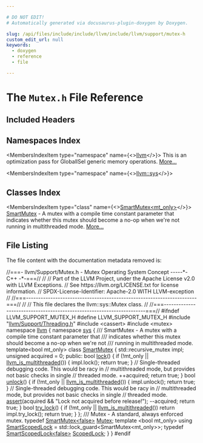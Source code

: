 ```yaml
---

# DO NOT EDIT!
# Automatically generated via docusaurus-plugin-doxygen by Doxygen.

slug: /api/files/include/include/llvm/include/llvm/support/mutex-h
custom_edit_url: null
keywords:
  - doxygen
  - reference
  - file

---
```





# The `Mutex.h` File Reference

<DoxygenPage pluginConfig={pluginConfig}>



## Included Headers

<IncludesList>
<IncludesListItem
  filePath="llvm/Support/Threading.h"
  permalink="/docs/api/files/include/include/llvm/include/llvm/support/threading-h"
  isLocal="true" />
<IncludesListItem
  filePath="cassert"
  permalink=""
  isLocal="false" />
<IncludesListItem
  filePath="mutex"
  permalink=""
  isLocal="false" />
</IncludesList>

## Namespaces Index

<MembersIndex>

<MembersIndexItem
  type="namespace"
  name={<><a href="/docs/api/namespaces/llvm">llvm</a></>}>
This is an optimization pass for GlobalISel generic memory operations. <a href="/docs/api/namespaces/llvm/#details">More...</a>
</MembersIndexItem>

<MembersIndexItem
  type="namespace"
  name={<><a href="/docs/api/namespaces/llvm/sys">llvm::sys</a></>}>
</MembersIndexItem>

</MembersIndex>

## Classes Index

<MembersIndex>

<MembersIndexItem
  type="class"
  name={<><a href="/docs/api/classes/llvm/sys/smartmutex">SmartMutex&lt;mt_only&gt;</a></>}>
<a href="/docs/api/classes/llvm/sys/smartmutex">SmartMutex</a> - A mutex with a compile time constant parameter that indicates whether this mutex should become a no-op when we&#39;re not running in multithreaded mode. <a href="/docs/api/classes/llvm/sys/smartmutex/#details">More...</a>
</MembersIndexItem>

</MembersIndex>


## File Listing

The file content with the documentation metadata removed is:

<ProgramListing>

<Link id="l00001" /><CodeLine lineNumber="1"><span class="doxyHighlightComment">//===- llvm/Support/Mutex.h - Mutex Operating System Concept -----&#42;- C++ -&#42;-===//</span></CodeLine>
<Link id="l00002" /><CodeLine lineNumber="2"><span class="doxyHighlightComment">//</span></CodeLine>
<Link id="l00003" /><CodeLine lineNumber="3"><span class="doxyHighlightComment">// Part of the LLVM Project, under the Apache License v2.0 with LLVM Exceptions.</span></CodeLine>
<Link id="l00004" /><CodeLine lineNumber="4"><span class="doxyHighlightComment">// See https://llvm.org/LICENSE.txt for license information.</span></CodeLine>
<Link id="l00005" /><CodeLine lineNumber="5"><span class="doxyHighlightComment">// SPDX-License-Identifier: Apache-2.0 WITH LLVM-exception</span></CodeLine>
<Link id="l00006" /><CodeLine lineNumber="6"><span class="doxyHighlightComment">//</span></CodeLine>
<Link id="l00007" /><CodeLine lineNumber="7"><span class="doxyHighlightComment">//===----------------------------------------------------------------------===//</span></CodeLine>
<Link id="l00008" /><CodeLine lineNumber="8"><span class="doxyHighlightComment">//</span></CodeLine>
<Link id="l00009" /><CodeLine lineNumber="9"><span class="doxyHighlightComment">// This file declares the llvm::sys::Mutex class.</span></CodeLine>
<Link id="l00010" /><CodeLine lineNumber="10"><span class="doxyHighlightComment">//</span></CodeLine>
<Link id="l00011" /><CodeLine lineNumber="11"><span class="doxyHighlightComment">//===----------------------------------------------------------------------===//</span></CodeLine>
<Link id="l00012" /><CodeLine lineNumber="12"></CodeLine>
<Link id="l00013" /><CodeLine lineNumber="13"><span class="doxyHighlightPreprocessor">#ifndef LLVM&#95;SUPPORT&#95;MUTEX&#95;H</span></CodeLine>
<Link id="l00014" /><CodeLine lineNumber="14"><span class="doxyHighlightPreprocessor">#define LLVM&#95;SUPPORT&#95;MUTEX&#95;H</span></CodeLine>
<Link id="l00015" /><CodeLine lineNumber="15"></CodeLine>
<Link id="l00016" /><CodeLine lineNumber="16"><span class="doxyHighlightPreprocessor">#include &quot;<a href="/docs/api/files/include/include/llvm/include/llvm/support/threading-h">llvm/Support/Threading.h</a>&quot;</span></CodeLine>
<Link id="l00017" /><CodeLine lineNumber="17"><span class="doxyHighlightPreprocessor">#include &lt;cassert&gt;</span></CodeLine>
<Link id="l00018" /><CodeLine lineNumber="18"><span class="doxyHighlightPreprocessor">#include &lt;mutex&gt;</span></CodeLine>
<Link id="l00019" /><CodeLine lineNumber="19"></CodeLine>
<Link id="l00020" /><CodeLine lineNumber="20"><span class="doxyHighlightKeyword">namespace </span><span class="doxyHighlight"><a href="/docs/api/namespaces/llvm">llvm</a></span></CodeLine>
<Link id="l00021" /><CodeLine lineNumber="21"><span class="doxyHighlight">&#123;</span></CodeLine>
<Link id="l00022" /><CodeLine lineNumber="22"><span class="doxyHighlight">  </span><span class="doxyHighlightKeyword">namespace </span><span class="doxyHighlight"><a href="/docs/api/namespaces/llvm/sys">sys</a></span></CodeLine>
<Link id="l00023" /><CodeLine lineNumber="23"><span class="doxyHighlight">  &#123;</span></CodeLine>
<Link id="l00024" /><CodeLine lineNumber="24"><span class="doxyHighlightComment">    /// SmartMutex - A mutex with a compile time constant parameter that</span></CodeLine>
<Link id="l00025" /><CodeLine lineNumber="25"><span class="doxyHighlightComment">    /// indicates whether this mutex should become a no-op when we&#39;re not</span></CodeLine>
<Link id="l00026" /><CodeLine lineNumber="26"><span class="doxyHighlightComment">    /// running in multithreaded mode.</span></CodeLine>
<Link id="l00027" /><CodeLine lineNumber="27"><span class="doxyHighlight">    </span><span class="doxyHighlightKeyword">template</span><span class="doxyHighlight">&lt;</span><span class="doxyHighlightKeywordType">bool</span><span class="doxyHighlight"> mt&#95;only&gt;</span></CodeLine>
<Link id="l00028" /><CodeLine lineNumber="28" lineLink="/docs/api/classes/llvm/sys/smartmutex"><span class="doxyHighlight">    </span><span class="doxyHighlightKeyword">class </span><span class="doxyHighlight"><a href="/docs/api/classes/llvm/sys/smartmutex">SmartMutex</a> &#123;</span></CodeLine>
<Link id="l00029" /><CodeLine lineNumber="29"><span class="doxyHighlight">      std::recursive&#95;mutex impl;</span></CodeLine>
<Link id="l00030" /><CodeLine lineNumber="30"><span class="doxyHighlight">      </span><span class="doxyHighlightKeywordType">unsigned</span><span class="doxyHighlight"> acquired = 0;</span></CodeLine>
<Link id="l00031" /><CodeLine lineNumber="31"></CodeLine>
<Link id="l00032" /><CodeLine lineNumber="32"><span class="doxyHighlight">    </span><span class="doxyHighlightKeyword">public</span><span class="doxyHighlight">:</span></CodeLine>
<Link id="l00033" /><CodeLine lineNumber="33" lineLink="/docs/api/classes/llvm/sys/smartmutex/#ace47db9af0a6cf680465b39765f39a81"><span class="doxyHighlight">      </span><span class="doxyHighlightKeywordType">bool</span><span class="doxyHighlight"> <a href="/docs/api/classes/llvm/sys/smartmutex/#ace47db9af0a6cf680465b39765f39a81">lock</a>() &#123;</span></CodeLine>
<Link id="l00034" /><CodeLine lineNumber="34"><span class="doxyHighlight">        </span><span class="doxyHighlightKeywordFlow">if</span><span class="doxyHighlight"> (!mt&#95;only || <a href="/docs/api/namespaces/llvm/#a09a29eef9752b39c34aa646a5812b0a7">llvm&#95;is&#95;multithreaded</a>()) &#123;</span></CodeLine>
<Link id="l00035" /><CodeLine lineNumber="35"><span class="doxyHighlight">          impl.lock();</span></CodeLine>
<Link id="l00036" /><CodeLine lineNumber="36"><span class="doxyHighlight">          </span><span class="doxyHighlightKeywordFlow">return</span><span class="doxyHighlight"> </span><span class="doxyHighlightKeyword">true</span><span class="doxyHighlight">;</span></CodeLine>
<Link id="l00037" /><CodeLine lineNumber="37"><span class="doxyHighlight">        &#125;</span></CodeLine>
<Link id="l00038" /><CodeLine lineNumber="38"><span class="doxyHighlight">        </span><span class="doxyHighlightComment">// Single-threaded debugging code.  This would be racy in</span></CodeLine>
<Link id="l00039" /><CodeLine lineNumber="39"><span class="doxyHighlight">        </span><span class="doxyHighlightComment">// multithreaded mode, but provides not basic checks in single</span></CodeLine>
<Link id="l00040" /><CodeLine lineNumber="40"><span class="doxyHighlight">        </span><span class="doxyHighlightComment">// threaded mode.</span></CodeLine>
<Link id="l00041" /><CodeLine lineNumber="41"><span class="doxyHighlight">        ++acquired;</span></CodeLine>
<Link id="l00042" /><CodeLine lineNumber="42"><span class="doxyHighlight">        </span><span class="doxyHighlightKeywordFlow">return</span><span class="doxyHighlight"> </span><span class="doxyHighlightKeyword">true</span><span class="doxyHighlight">;</span></CodeLine>
<Link id="l00043" /><CodeLine lineNumber="43"><span class="doxyHighlight">      &#125;</span></CodeLine>
<Link id="l00044" /><CodeLine lineNumber="44"></CodeLine>
<Link id="l00045" /><CodeLine lineNumber="45" lineLink="/docs/api/classes/llvm/sys/smartmutex/#aeece3237e03f54acb81102617c3000de"><span class="doxyHighlight">      </span><span class="doxyHighlightKeywordType">bool</span><span class="doxyHighlight"> <a href="/docs/api/classes/llvm/sys/smartmutex/#aeece3237e03f54acb81102617c3000de">unlock</a>() &#123;</span></CodeLine>
<Link id="l00046" /><CodeLine lineNumber="46"><span class="doxyHighlight">        </span><span class="doxyHighlightKeywordFlow">if</span><span class="doxyHighlight"> (!mt&#95;only || <a href="/docs/api/namespaces/llvm/#a09a29eef9752b39c34aa646a5812b0a7">llvm&#95;is&#95;multithreaded</a>()) &#123;</span></CodeLine>
<Link id="l00047" /><CodeLine lineNumber="47"><span class="doxyHighlight">          impl.unlock();</span></CodeLine>
<Link id="l00048" /><CodeLine lineNumber="48"><span class="doxyHighlight">          </span><span class="doxyHighlightKeywordFlow">return</span><span class="doxyHighlight"> </span><span class="doxyHighlightKeyword">true</span><span class="doxyHighlight">;</span></CodeLine>
<Link id="l00049" /><CodeLine lineNumber="49"><span class="doxyHighlight">        &#125;</span></CodeLine>
<Link id="l00050" /><CodeLine lineNumber="50"><span class="doxyHighlight">        </span><span class="doxyHighlightComment">// Single-threaded debugging code.  This would be racy in</span></CodeLine>
<Link id="l00051" /><CodeLine lineNumber="51"><span class="doxyHighlight">        </span><span class="doxyHighlightComment">// multithreaded mode, but provides not basic checks in single</span></CodeLine>
<Link id="l00052" /><CodeLine lineNumber="52"><span class="doxyHighlight">        </span><span class="doxyHighlightComment">// threaded mode.</span></CodeLine>
<Link id="l00053" /><CodeLine lineNumber="53"><span class="doxyHighlight">        <a href="/docs/api/files/lib/lib/target/lib/target/amdgpu/silowercontrolflow-cpp/#a4868c5d81c5ccc98c47aeab6244346a0">assert</a>(acquired &amp;&amp; </span><span class="doxyHighlightStringLiteral">&quot;Lock not acquired before release!&quot;</span><span class="doxyHighlight">);</span></CodeLine>
<Link id="l00054" /><CodeLine lineNumber="54"><span class="doxyHighlight">        --acquired;</span></CodeLine>
<Link id="l00055" /><CodeLine lineNumber="55"><span class="doxyHighlight">        </span><span class="doxyHighlightKeywordFlow">return</span><span class="doxyHighlight"> </span><span class="doxyHighlightKeyword">true</span><span class="doxyHighlight">;</span></CodeLine>
<Link id="l00056" /><CodeLine lineNumber="56"><span class="doxyHighlight">      &#125;</span></CodeLine>
<Link id="l00057" /><CodeLine lineNumber="57"></CodeLine>
<Link id="l00058" /><CodeLine lineNumber="58" lineLink="/docs/api/classes/llvm/sys/smartmutex/#ad568a0ee74530af84bd6619e75585dd6"><span class="doxyHighlight">      </span><span class="doxyHighlightKeywordType">bool</span><span class="doxyHighlight"> <a href="/docs/api/classes/llvm/sys/smartmutex/#ad568a0ee74530af84bd6619e75585dd6">try&#95;lock</a>() &#123;</span></CodeLine>
<Link id="l00059" /><CodeLine lineNumber="59"><span class="doxyHighlight">        </span><span class="doxyHighlightKeywordFlow">if</span><span class="doxyHighlight"> (!mt&#95;only || <a href="/docs/api/namespaces/llvm/#a09a29eef9752b39c34aa646a5812b0a7">llvm&#95;is&#95;multithreaded</a>())</span></CodeLine>
<Link id="l00060" /><CodeLine lineNumber="60"><span class="doxyHighlight">          </span><span class="doxyHighlightKeywordFlow">return</span><span class="doxyHighlight"> impl.try&#95;lock();</span></CodeLine>
<Link id="l00061" /><CodeLine lineNumber="61"><span class="doxyHighlight">        </span><span class="doxyHighlightKeywordFlow">return</span><span class="doxyHighlight"> </span><span class="doxyHighlightKeyword">true</span><span class="doxyHighlight">;</span></CodeLine>
<Link id="l00062" /><CodeLine lineNumber="62"><span class="doxyHighlight">      &#125;</span></CodeLine>
<Link id="l00063" /><CodeLine lineNumber="63"><span class="doxyHighlight">    &#125;;</span></CodeLine>
<Link id="l00064" /><CodeLine lineNumber="64"></CodeLine>
<Link id="l00065" /><CodeLine lineNumber="65"><span class="doxyHighlightComment">    /// Mutex - A standard, always enforced mutex.</span></CodeLine>
<Link id="l00066" /><CodeLine lineNumber="66" lineLink="/docs/api/namespaces/llvm/sys/#a52d48084c5b60251870b6118e4670fee"><span class="doxyHighlight">    </span><span class="doxyHighlightKeyword">typedef</span><span class="doxyHighlight"> <a href="/docs/api/classes/llvm/sys/smartmutex">SmartMutex&lt;false&gt;</a> <a href="/docs/api/namespaces/llvm/sys/#a52d48084c5b60251870b6118e4670fee">Mutex</a>;</span></CodeLine>
<Link id="l00067" /><CodeLine lineNumber="67"></CodeLine>
<Link id="l00068" /><CodeLine lineNumber="68"><span class="doxyHighlight">    </span><span class="doxyHighlightKeyword">template</span><span class="doxyHighlight"> &lt;</span><span class="doxyHighlightKeywordType">bool</span><span class="doxyHighlight"> mt&#95;only&gt;</span></CodeLine>
<Link id="l00069" /><CodeLine lineNumber="69" lineLink="/docs/api/namespaces/llvm/sys/#a1094ec958353ee43bd8ffd18187b1160"><span class="doxyHighlight">    </span><span class="doxyHighlightKeyword">using </span><span class="doxyHighlight"><a href="/docs/api/namespaces/llvm/sys/#a1094ec958353ee43bd8ffd18187b1160">SmartScopedLock</a> = std::lock&#95;guard&lt;SmartMutex&lt;mt&#95;only&gt;&gt;;</span></CodeLine>
<Link id="l00070" /><CodeLine lineNumber="70"></CodeLine>
<Link id="l00071" /><CodeLine lineNumber="71" lineLink="/docs/api/namespaces/llvm/sys/#a266e19ae1ec2ce46c920460833ad35be"><span class="doxyHighlight">    </span><span class="doxyHighlightKeyword">typedef</span><span class="doxyHighlight"> <a href="/docs/api/namespaces/llvm/sys/#a1094ec958353ee43bd8ffd18187b1160">SmartScopedLock&lt;false&gt;</a> <a href="/docs/api/namespaces/llvm/sys/#a266e19ae1ec2ce46c920460833ad35be">ScopedLock</a>;</span></CodeLine>
<Link id="l00072" /><CodeLine lineNumber="72"><span class="doxyHighlight">  &#125;</span></CodeLine>
<Link id="l00073" /><CodeLine lineNumber="73"><span class="doxyHighlight">&#125;</span></CodeLine>
<Link id="l00074" /><CodeLine lineNumber="74"></CodeLine>
<Link id="l00075" /><CodeLine lineNumber="75"><span class="doxyHighlightPreprocessor">#endif</span></CodeLine>

</ProgramListing>


</DoxygenPage>
